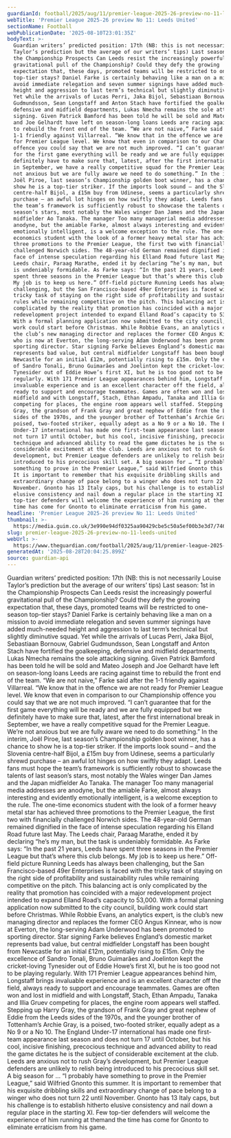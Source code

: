 ```yaml
---
guardianId: football/2025/aug/11/premier-league-2025-26-preview-no-11-leeds-united
webTitle: 'Premier League 2025-26 preview No 11: Leeds United'
sectionName: Football
webPublicationDate: '2025-08-10T23:01:35Z'
bodyText: >-
  Guardian writers’ predicted position: 17th (NB: this is not necessarily Louise
  Taylor’s prediction but the average of our writers’ tips) Last season: 1st in
  the Championship Prospects Can Leeds resist the increasingly powerful
  gravitational pull of the Championship? Could they defy the growing
  expectation that, these days, promoted teams will be restricted to one-season
  top-tier stays? Daniel Farke is certainly behaving like a man on a mission to
  avoid immediate relegation and seven summer signings have added much-needed
  height and aggression to last term’s technical but slightly diminutive squad.
  Yet while the arrivals of Lucas Perri, Jaka Bijol, Sebastiaan Bornouw, Gabriel
  Gudmundsson, Sean Longstaff and Anton Stach have fortified the goalkeeping,
  defensive and midfield departments, Lukas Nmecha remains the sole attacking
  signing. Given Patrick Bamford has been told he will be sold and Mateo Joseph
  and Joe Gelhardt have left on season-long loans Leeds are racing against time
  to rebuild the front end of the team. “We are not naive,” Farke said after the
  1-1 friendly against Villarreal. “We know that in the offence we are not ready
  for Premier League level. We know that even in comparison to our Championship
  offence you could say that we are not much improved. “I can’t guarantee that
  for the first game everything will be ready and we are fully equipped but we
  definitely have to make sure that, latest, after the first international break
  in September, we have a really competitive squad for the Premier League. We’re
  not anxious but we are fully aware we need to do something.” In the interim,
  Joël Piroe, last season’s Championship golden boot winner, has a chance to
  show he is a top-tier striker. If the imports look sound – and the Slovenia
  centre-half Bijol, a £15m buy from Udinese, seems a particularly shrewd
  purchase – an awful lot hinges on how swiftly they adapt. Leeds fans must hope
  the team’s framework is sufficiently robust to showcase the talents of last
  season’s stars, most notably the Wales winger Dan James and the Japan
  midfielder Ao Tanaka. The manager Too many managerial media addresses are
  anodyne, but the amiable Farke, almost always interesting and evidently
  emotionally intelligent, is a welcome exception to the rule. The one-time
  economics student with the look of a former heavy metal star has achieved
  three promotions to the Premier League, the first two with financially
  challenged Norwich sides. The 48-year-old German remained dignified in the
  face of intense speculation regarding his Elland Road future last May. The
  Leeds chair, Paraag Marathe, ended it by declaring “he’s my man, but the task
  is undeniably formidable. As Farke says: “In the past 21 years, Leeds have
  spent three seasons in the Premier League but that’s where this club belongs.
  My job is to keep us here.” Off-field picture Running Leeds has always been
  challenging, but the San Francisco-based 49er Enterprises is faced with the
  tricky task of staying on the right side of profitability and sustainability
  rules while remaining competitive on the pitch. This balancing act is only
  complicated by the reality that promotion has coincided with a major
  redevelopment project intended to expand Elland Road’s capacity to 53,000.
  With a formal planning application now submitted to the city council, building
  work could start before Christmas. While Robbie Evans, an analytics expert, is
  the club’s new managing director and replaces the former CEO Angus Kinnear,
  who is now at Everton, the long-serving Adam Underwood has been promoted to
  sporting director. Star signing Farke believes England’s domestic market
  represents bad value, but central midfielder Longstaff has been bought from
  Newcastle for an initial £12m, potentially rising to £15m. Only the excellence
  of Sandro Tonali, Bruno Guimarães and Joelinton kept the cricket-loving
  Tynesider out of Eddie Howe’s first XI, but he is too good not to be playing
  regularly. With 171 Premier League appearances behind him, Longstaff brings
  invaluable experience and is an excellent character off the field, always
  ready to support and encourage teammates. Games are often won and lost in
  midfield and with Longstaff, Stach, Ethan Ampadu, Tanaka and Illia Gruev
  competing for places, the engine room appears well staffed. Stepping up Harry
  Gray, the grandson of Frank Gray and great nephew of Eddie from the Leeds
  sides of the 1970s, and the younger brother of Tottenham’s Archie Gray, is a
  poised, two-footed striker, equally adept as a No 9 or a No 10. The England
  Under-17 international has made one first-team appearance last season and does
  not turn 17 until October, but his cool, incisive finishing, precocious
  technique and advanced ability to read the game dictates he is the subject of
  considerable excitement at the club. Leeds are anxious not to rush Gray’s
  development, but Premier League defenders are unlikely to relish being
  introduced to his precocious skill set. A big season for … “I probably have
  something to prove in the Premier League,” said Wilfried Gnonto this summer.
  It is important to remember that his exquisite dribbling skills and
  extraordinary change of pace belong to a winger who does not turn 22 until
  November. Gnonto has 13 Italy caps, but his challenge is to establish hitherto
  elusive consistency and nail down a regular place in the starting XI. Few
  top-tier defenders will welcome the experience of him running at themand the
  time has come for Gnonto to eliminate erraticism from his game.
headline: 'Premier League 2025-26 preview No 11: Leeds United'
thumbnail: >-
  https://media.guim.co.uk/3e990e94df0325aa90429cbe5c50a5ef00b3e3d7/746_706_5217_4174/500.jpg
slug: premier-league-2025-26-preview-no-11-leeds-united
webUrl: >-
  https://www.theguardian.com/football/2025/aug/11/premier-league-2025-26-preview-no-11-leeds-united
generatedAt: '2025-08-28T20:04:25.899Z'
source: guardian-api
---
```

Guardian writers’ predicted position: 17th (NB: this is not necessarily Louise Taylor’s prediction but the average of our writers’ tips) Last season: 1st in the Championship Prospects Can Leeds resist the increasingly powerful gravitational pull of the Championship? Could they defy the growing expectation that, these days, promoted teams will be restricted to one-season top-tier stays? Daniel Farke is certainly behaving like a man on a mission to avoid immediate relegation and seven summer signings have added much-needed height and aggression to last term’s technical but slightly diminutive squad. Yet while the arrivals of Lucas Perri, Jaka Bijol, Sebastiaan Bornouw, Gabriel Gudmundsson, Sean Longstaff and Anton Stach have fortified the goalkeeping, defensive and midfield departments, Lukas Nmecha remains the sole attacking signing. Given Patrick Bamford has been told he will be sold and Mateo Joseph and Joe Gelhardt have left on season-long loans Leeds are racing against time to rebuild the front end of the team. “We are not naive,” Farke said after the 1-1 friendly against Villarreal. “We know that in the offence we are not ready for Premier League level. We know that even in comparison to our Championship offence you could say that we are not much improved. “I can’t guarantee that for the first game everything will be ready and we are fully equipped but we definitely have to make sure that, latest, after the first international break in September, we have a really competitive squad for the Premier League. We’re not anxious but we are fully aware we need to do something.” In the interim, Joël Piroe, last season’s Championship golden boot winner, has a chance to show he is a top-tier striker. If the imports look sound – and the Slovenia centre-half Bijol, a £15m buy from Udinese, seems a particularly shrewd purchase – an awful lot hinges on how swiftly they adapt. Leeds fans must hope the team’s framework is sufficiently robust to showcase the talents of last season’s stars, most notably the Wales winger Dan James and the Japan midfielder Ao Tanaka. The manager Too many managerial media addresses are anodyne, but the amiable Farke, almost always interesting and evidently emotionally intelligent, is a welcome exception to the rule. The one-time economics student with the look of a former heavy metal star has achieved three promotions to the Premier League, the first two with financially challenged Norwich sides. The 48-year-old German remained dignified in the face of intense speculation regarding his Elland Road future last May. The Leeds chair, Paraag Marathe, ended it by declaring “he’s my man, but the task is undeniably formidable. As Farke says: “In the past 21 years, Leeds have spent three seasons in the Premier League but that’s where this club belongs. My job is to keep us here.” Off-field picture Running Leeds has always been challenging, but the San Francisco-based 49er Enterprises is faced with the tricky task of staying on the right side of profitability and sustainability rules while remaining competitive on the pitch. This balancing act is only complicated by the reality that promotion has coincided with a major redevelopment project intended to expand Elland Road’s capacity to 53,000. With a formal planning application now submitted to the city council, building work could start before Christmas. While Robbie Evans, an analytics expert, is the club’s new managing director and replaces the former CEO Angus Kinnear, who is now at Everton, the long-serving Adam Underwood has been promoted to sporting director. Star signing Farke believes England’s domestic market represents bad value, but central midfielder Longstaff has been bought from Newcastle for an initial £12m, potentially rising to £15m. Only the excellence of Sandro Tonali, Bruno Guimarães and Joelinton kept the cricket-loving Tynesider out of Eddie Howe’s first XI, but he is too good not to be playing regularly. With 171 Premier League appearances behind him, Longstaff brings invaluable experience and is an excellent character off the field, always ready to support and encourage teammates. Games are often won and lost in midfield and with Longstaff, Stach, Ethan Ampadu, Tanaka and Illia Gruev competing for places, the engine room appears well staffed. Stepping up Harry Gray, the grandson of Frank Gray and great nephew of Eddie from the Leeds sides of the 1970s, and the younger brother of Tottenham’s Archie Gray, is a poised, two-footed striker, equally adept as a No 9 or a No 10. The England Under-17 international has made one first-team appearance last season and does not turn 17 until October, but his cool, incisive finishing, precocious technique and advanced ability to read the game dictates he is the subject of considerable excitement at the club. Leeds are anxious not to rush Gray’s development, but Premier League defenders are unlikely to relish being introduced to his precocious skill set. A big season for … “I probably have something to prove in the Premier League,” said Wilfried Gnonto this summer. It is important to remember that his exquisite dribbling skills and extraordinary change of pace belong to a winger who does not turn 22 until November. Gnonto has 13 Italy caps, but his challenge is to establish hitherto elusive consistency and nail down a regular place in the starting XI. Few top-tier defenders will welcome the experience of him running at themand the time has come for Gnonto to eliminate erraticism from his game.
